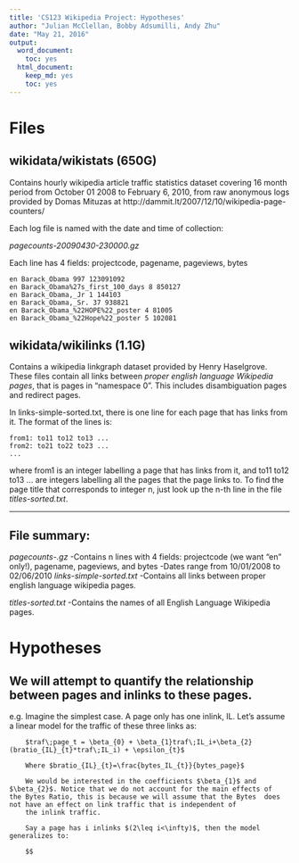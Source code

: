 ```yaml
---
title: 'CS123 Wikipedia Project: Hypotheses'
author: "Julian McClellan, Bobby Adsumilli, Andy Zhu"
date: "May 21, 2016"
output:
  word_document:
    toc: yes
  html_document:
    keep_md: yes
    toc: yes
---
```


# Files

## wikidata/wikistats (650G)

Contains hourly wikipedia article traffic statistics dataset covering 16 month 
period from October 01 2008 to February 6, 2010, from raw anonymous logs 
provided by Domas Mituzas at http://dammit.lt/2007/12/10/wikipedia-page-counters/

Each log file is named with the date and time of collection:

*pagecounts-20090430-230000.gz*

Each line has 4 fields: projectcode, pagename, pageviews, bytes

    en Barack_Obama 997 123091092
    en Barack_Obama%27s_first_100_days 8 850127
    en Barack_Obama,_Jr 1 144103
    en Barack_Obama,_Sr. 37 938821
    en Barack_Obama_%22HOPE%22_poster 4 81005
    en Barack_Obama_%22Hope%22_poster 5 102081


## wikidata/wikilinks (1.1G)

Contains a wikipedia linkgraph dataset provided by Henry Haselgrove.
These files contain all links between *proper english language Wikipedia pages*, 
that is pages in "namespace 0". This includes disambiguation pages and redirect 
pages.

In links-simple-sorted.txt, there is one line for each page that has links from
it. The format of the lines is:

    from1: to11 to12 to13 ...
    from2: to21 to22 to23 ...
    ...
    
where from1 is an integer labelling a page that has links from it, and 
to11 to12 to13 ... are integers labelling all the pages that the page links to. To find the page title that corresponds to integer n, just look up the n-th line in the file *titles-sorted.txt*. 

***

## File summary:

*pagecounts-<date and time>.gz*
    -Contains n lines with 4 fields: projectcode (we want "en" only!), pagename,
                                     pageviews, and bytes
    -Dates range from 10/01/2008 to 02/06/2010
*links-simple-sorted.txt*
    -Contains all links between proper english language wikipedia pages.

*titles-sorted.txt*
    -Contains the names of all English Language Wikipedia pages.
    
# Hypotheses

## We will attempt to quantify the relationship between pages and inlinks to these pages.

   e.g. Imagine the simplest case.  A  page only has one inlink, IL. 
        Let's assume a linear model for the traffic of these three links as:
        
        $traf\;page_t = \beta_{0} + \beta_{1}traf\;IL_i+\beta_{2}(bratio_{IL}_{t}*traf\;IL_i) + \epsilon_{t}$  
        
        Where $bratio_{IL}_{t}=\frac{bytes_IL_{t}}{bytes_page}$  
        
        We would be interested in the coefficients $\beta_{1}$ and $\beta_{2}$. Notice that we do not account for the main effects of           the Bytes Ratio, this is because we will assume that the Bytes  does not have an effect on link traffic that is independent of 
        the inlink traffic.  
        
        Say a page has i inlinks $(2\leq i<\infty)$, then the model generalizes to:  
        
        $$




